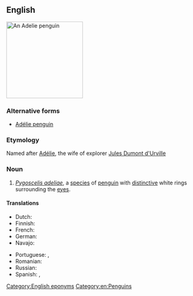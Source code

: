 {{also|Adélie penguin}}
==English==
{{wikipedia}}
[[Image:Adelie Penguin.jpg|200px|thumb|right|An Adelie penguin]]
{{wikispecies|Pygoscelis adeliae}}

===Alternative forms===
* [[Adélie penguin]]

===Etymology===
Named after [[Adélie]], the wife of explorer [[w:Jules Dumont d'Urville|Jules Dumont d'Urville]]

===Noun===
{{en-noun}}

# ''[[Pygoscelis adeliae]]'', a [[species]] of [[penguin]] with [[distinctive]] white rings surrounding the [[eye]]s.
#: {{syn|en|Adelie}}

====Translations====
{{trans-top|Pygoscelis adeliae}}
* Dutch: {{t|nl|adéliepinguïn|m}}
* Finnish: {{t+|fi|jääpingviini}}
* French: {{t+|fr|manchot Adélie|m}}
* German: {{t+|de|Adeliepinguin|m}}
* Navajo: {{t|nv|tsídii naʼałkʼaiʼí bikeeʼ dinilchíʼígíí}}
{{trans-mid}}
* Portuguese: {{t|pt|pinguim-de-adélia|m}}, {{t|pt|pinguim-adélia|m}}
* Romanian: {{t|ro|pinguin Adelie|m}}
* Russian: {{t|ru|пингви́н Адели́|m}}
* Spanish: {{t|es|pingüino adelaida|m}}, {{t|es|pingüino de Adelia|m}}
{{trans-bottom}}

[[Category:English eponyms]]
[[Category:en:Penguins]]